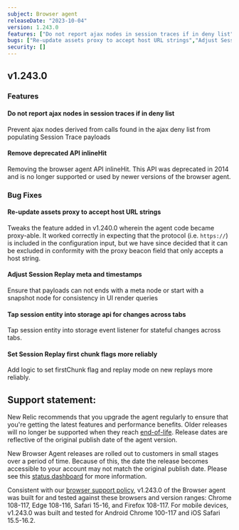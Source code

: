 ```yaml
---
subject: Browser agent
releaseDate: "2023-10-04"
version: 1.243.0
features: ["Do not report ajax nodes in session traces if in deny list","Remove deprecated API inlineHit"]
bugs: ["Re-update assets proxy to accept host URL strings","Adjust Session Replay meta and timestamps","Tap session entity into storage api for changes across tabs","Set Session Replay first chunk flags more reliably"]
security: []
---
```


## v1.243.0

### Features

#### Do not report ajax nodes in session traces if in deny list
Prevent ajax nodes derived from calls found in the ajax deny list from populating Session Trace payloads

#### Remove deprecated API inlineHit
Removing the browser agent API inlineHit. This API was deprecated in 2014 and is no longer supported or used by newer versions of the browser agent.

### Bug Fixes

#### Re-update assets proxy to accept host URL strings
Tweaks the feature added in v1.240.0 wherein the agent code became proxy-able. It worked correctly in expecting that the protocol (i.e. `https://`) is included in the configuration input, but we have since decided that it can be excluded in conformity with the proxy beacon field that only accepts a host string.

#### Adjust Session Replay meta and timestamps
Ensure that payloads can not ends with a meta node or start with a snapshot node for consistency in UI render queries

#### Tap session entity into storage api for changes across tabs
Tap session entity into storage event listener for stateful changes across tabs.

#### Set Session Replay first chunk flags more reliably
Add logic to set firstChunk flag and replay mode on new replays more reliably.

## Support statement:

New Relic recommends that you upgrade the agent regularly to ensure that you're getting the latest features and performance benefits. Older releases will no longer be supported when they reach [end-of-life](https://docs.newrelic.com/docs/browser/browser-monitoring/getting-started/browser-agent-eol-policy/). Release dates are reflective of the original publish date of the agent version.

New Browser Agent releases are rolled out to customers in small stages over a period of time. Because of this, the date the release becomes accessible to your account may not match the original publish date. Please see this [status dashboard](https://newrelic.github.io/newrelic-browser-agent-release/) for more information.

Consistent with our [browser support policy](https://docs.newrelic.com/docs/browser/new-relic-browser/getting-started/compatibility-requirements-browser-monitoring/#browser-types), v1.243.0 of the Browser agent was built for and tested against these browsers and version ranges: Chrome 108-117, Edge 108-116, Safari 15-16, and Firefox 108-117. For mobile devices, v1.243.0 was built and tested for Android Chrome 100-117 and iOS Safari 15.5-16.2.